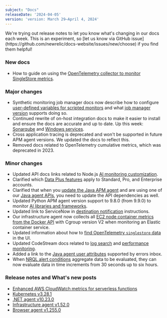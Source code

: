 ```yaml
---
subject: "Docs"
releaseDate: '2024-04-05'
version: 'version: March 29–April 4, 2024'
---
```


<Callout variant="important">
We're trying out release notes to let you know what's changing in our docs each week. This is an experiment, so [let us know via GitHub issue](https://github.com/newrelic/docs-website/issues/new/choose) if you find them helpful!
</Callout>

### New docs

* How to guide on using the [OpenTelemetry collector to monitor SingleStore metrics](/docs/more-integrations/open-source-telemetry-integrations/opentelemetry/collector/collector-configuration-examples/opentelemetry-collector-singlestore).

### Major changes

* Synthetic monitoring job manager docs now describe how to configure [user-defined variables for scripted monitors](/docs/synthetics/synthetic-monitoring/private-locations/job-manager-configuration) and what [job manager version](/docs/synthetics/synthetic-monitoring/private-locations/job-manager-transition-guide) supports doing so.
* Continued rewrite of on-host integration docs to make it easier to install and ensure the docs are accurate and up to date. Up this week: [Sonarqube](/docs/infrastructure/host-integrations/host-integrations-list/sonarqube-monitoring-integration) and [Windows services](/docs/infrastructure/host-integrations/host-integrations-list/windows-services-integration).
* Cross application tracing is deprecated and won't be supported in future APM agent versions. We updated the docs to reflect this.
* Removed docs related to OpenTelemetry cumulative metrics, which was deprecated in 2023.

### Minor changes

* Updated API docs links related to Node.js [AI monitoring customization](/docs/ai-monitoring/customize-agent-ai-monitoring).
* Clarified which [Data Plus features](/docs/accounts/accounts-billing/new-relic-one-pricing-billing/data-ingest-billing/#data-prices) apply to Standard, Pro, and Enterprise accounts.
* Clarified that when you [update the Java APM agent](/docs/apm/agents/java-agent/installation/update-java-agent) and are using one of our [Java agent APIs](/docs/apm/agents/java-agent/api-guides/guide-using-java-agent-api), you need to update the API dependencies as well.
* Updated Python APM agent version support to 9.8.0 (from 9.9.0) to monitor [AI libraries and frameworks](/docs/apm/agents/python-agent/getting-started/compatibility-requirements-python-agent/#digital-intelligence-platform).
* Updated link to ServiceNow in [destination notification](/docs/alerts-applied-intelligence/notifications/notification-integrations) instructions.
* Our infrastructure agent now collects all [EC2 node container metrics from the Docker API](/docs/infrastructure/install-infrastructure-agent/linux-installation/container-instrumentation-infrastructure-monitoring) with Cgroup version V2 when monitoring an Elastic container service.
* Updated information about how to [find OpenTelemetry `singlestore` data](/docs/more-integrations/open-source-telemetry-integrations/opentelemetry/collector/collector-configuration-examples/opentelemetry-collector-singlestore/#view-data) in the UI.
* Updated CodeStream docs related to [log search](/docs/codestream/observability/log-search) and [performance monitoring](/docs/codestream/observability/performance-monitoring).
* Added a link to the [Java agent user attributes](/docs/errors-inbox/error-users-impacted) supported by errors inbox.
* When [NRQL alert conditions](/docs/alerts-applied-intelligence/new-relic-alerts/alert-conditions/queries-nrql_screenshot-full_nrql-alert-conditions/#condition-tips) aggregate data to be evaluated, they can now evaluate data in time increments from 30 seconds up to six hours.

### Release notes and What's new posts

* [Enhanced AWS CloudWatch metrics for serverless functions](/whats-new/2024/04/whats-new-04-04-cloudwatchmetrics/)
* [Kubernetes v3.28.1](/docs/release-notes/infrastructure-release-notes/kubernetes-integration-release-notes/kubernetes-integration-3-28-1/)
* [.NET agent v10.23.0](/docs/release-notes/agent-release-notes/net-release-notes/net-agent-10-23-0)
* [Infrastructure agent v1.52.0](/docs/release-notes/infrastructure-release-notes/infrastructure-agent-release-notes/new-relic-infrastructure-agent-1520)
* [Browser agent v1.255.0](/docs/release-notes/new-relic-browser-release-notes/browser-agent-release-notes/browser-agent-v1.255.0)

